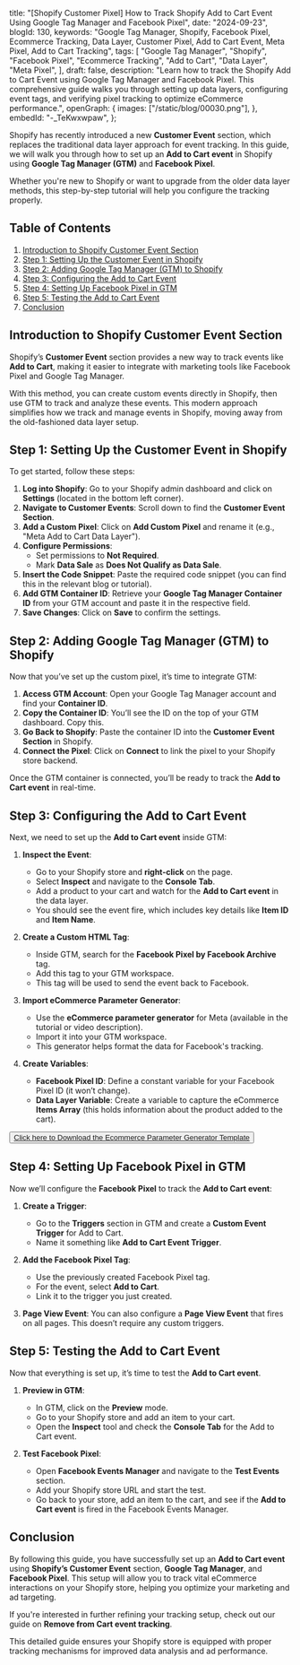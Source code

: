   title:
    "[Shopify Customer Pixel] How to Track Shopify Add to Cart Event Using Google Tag Manager and Facebook Pixel",
  date: "2024-09-23",
  blogId: 130,
  keywords:
    "Google Tag Manager, Shopify, Facebook Pixel, Ecommerce Tracking, Data Layer, Customer Pixel, Add to Cart Event, Meta Pixel, Add to Cart Tracking",
  tags: [
    "Google Tag Manager",
    "Shopify",
    "Facebook Pixel",
    "Ecommerce Tracking",
    "Add to Cart",
    "Data Layer",
    "Meta Pixel",
  ],
  draft: false,
  description:
    "Learn how to track the Shopify Add to Cart Event using Google Tag Manager and Facebook Pixel. This comprehensive guide walks you through setting up data layers, configuring event tags, and verifying pixel tracking to optimize eCommerce performance.",
  openGraph: {
    images: ["/static/blog/00030.png"],
  },
  embedId: "-_TeKwxwpaw",
};

<BlogHeader metadata={metadata} />

Shopify has recently introduced a new **Customer Event** section, which replaces the traditional data layer approach for event tracking. In this guide, we will walk you through how to set up an **Add to Cart event** in Shopify using **Google Tag Manager (GTM)** and **Facebook Pixel**.

Whether you're new to Shopify or want to upgrade from the older data layer methods, this step-by-step tutorial will help you configure the tracking properly.

## Table of Contents

1. [Introduction to Shopify Customer Event Section](#introduction-to-shopify-customer-event-section)
2. [Step 1: Setting Up the Customer Event in Shopify](#step-1-setting-up-the-customer-event-in-shopify)
3. [Step 2: Adding Google Tag Manager (GTM) to Shopify](#step-2-adding-google-tag-manager-gtm-to-shopify)
4. [Step 3: Configuring the Add to Cart Event](#step-3-configuring-the-add-to-cart-event)
5. [Step 4: Setting Up Facebook Pixel in GTM](#step-4-setting-up-facebook-pixel-in-gtm)
6. [Step 5: Testing the Add to Cart Event](#step-5-testing-the-add-to-cart-event)
7. [Conclusion](#conclusion)

## Introduction to Shopify Customer Event Section

Shopify’s **Customer Event** section provides a new way to track events like **Add to Cart**, making it easier to integrate with marketing tools like Facebook Pixel and Google Tag Manager.

With this method, you can create custom events directly in Shopify, then use GTM to track and analyze these events. This modern approach simplifies how we track and manage events in Shopify, moving away from the old-fashioned data layer setup.

## Step 1: Setting Up the Customer Event in Shopify

To get started, follow these steps:

1. **Log into Shopify**: Go to your Shopify admin dashboard and click on **Settings** (located in the bottom left corner).
2. **Navigate to Customer Events**: Scroll down to find the **Customer Event Section**.
3. **Add a Custom Pixel**: Click on **Add Custom Pixel** and rename it (e.g., "Meta Add to Cart Data Layer").
4. **Configure Permissions**:
   - Set permissions to **Not Required**.
   - Mark **Data Sale** as **Does Not Qualify as Data Sale**.
5. **Insert the Code Snippet**: Paste the required code snippet (you can find this in the relevant blog or tutorial).
6. **Add GTM Container ID**: Retrieve your **Google Tag Manager Container ID** from your GTM account and paste it in the respective field.
7. **Save Changes**: Click on **Save** to confirm the settings.

<DataLayerCodeBlock fileName="add_to_cart.js" />

## Step 2: Adding Google Tag Manager (GTM) to Shopify

Now that you’ve set up the custom pixel, it’s time to integrate GTM:

1. **Access GTM Account**: Open your Google Tag Manager account and find your **Container ID**.
2. **Copy the Container ID**: You’ll see the ID on the top of your GTM dashboard. Copy this.
3. **Go Back to Shopify**: Paste the container ID into the **Customer Event Section** in Shopify.
4. **Connect the Pixel**: Click on **Connect** to link the pixel to your Shopify store backend.

Once the GTM container is connected, you’ll be ready to track the **Add to Cart event** in real-time.

## Step 3: Configuring the Add to Cart Event

Next, we need to set up the **Add to Cart event** inside GTM:

1. **Inspect the Event**:

   - Go to your Shopify store and **right-click** on the page.
   - Select **Inspect** and navigate to the **Console Tab**.
   - Add a product to your cart and watch for the **Add to Cart event** in the data layer.
   - You should see the event fire, which includes key details like **Item ID** and **Item Name**.

2. **Create a Custom HTML Tag**:

   - Inside GTM, search for the **Facebook Pixel by Facebook Archive** tag.
   - Add this tag to your GTM workspace.
   - This tag will be used to send the event back to Facebook.

3. **Import eCommerce Parameter Generator**:

   - Use the **eCommerce parameter generator** for Meta (available in the tutorial or video description).
   - Import it into your GTM workspace.
   - This generator helps format the data for Facebook's tracking.

4. **Create Variables**:
   - **Facebook Pixel ID**: Define a constant variable for your Facebook Pixel ID (it won’t change).
   - **Data Layer Variable**: Create a variable to capture the eCommerce **Items Array** (this holds information about the product added to the cart).

<Button className="p-6">
  <a href="/static/templates/Ecommerce-Parameter-Generator.tpl" download>
    Click here to Download the Ecommerce Parameter Generator Template
  </a>
</Button>

## Step 4: Setting Up Facebook Pixel in GTM

Now we’ll configure the **Facebook Pixel** to track the **Add to Cart event**:

1. **Create a Trigger**:

   - Go to the **Triggers** section in GTM and create a **Custom Event Trigger** for Add to Cart.
   - Name it something like **Add to Cart Event Trigger**.

2. **Add the Facebook Pixel Tag**:

   - Use the previously created Facebook Pixel tag.
   - For the event, select **Add to Cart**.
   - Link it to the trigger you just created.

3. **Page View Event**: You can also configure a **Page View Event** that fires on all pages. This doesn’t require any custom triggers.

## Step 5: Testing the Add to Cart Event

Now that everything is set up, it’s time to test the **Add to Cart event**.

1. **Preview in GTM**:

   - In GTM, click on the **Preview** mode.
   - Go to your Shopify store and add an item to your cart.
   - Open the **Inspect** tool and check the **Console Tab** for the Add to Cart event.

2. **Test Facebook Pixel**:
   - Open **Facebook Events Manager** and navigate to the **Test Events** section.
   - Add your Shopify store URL and start the test.
   - Go back to your store, add an item to the cart, and see if the **Add to Cart event** is fired in the Facebook Events Manager.

## Conclusion

By following this guide, you have successfully set up an **Add to Cart event** using **Shopify’s Customer Event** section, **Google Tag Manager**, and **Facebook Pixel**. This setup will allow you to track vital eCommerce interactions on your Shopify store, helping you optimize your marketing and ad targeting.

If you're interested in further refining your tracking setup, check out our guide on **Remove from Cart event tracking**.

This detailed guide ensures your Shopify store is equipped with proper tracking mechanisms for improved data analysis and ad performance.
